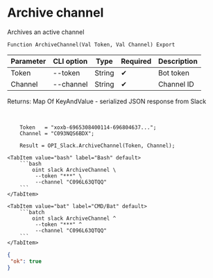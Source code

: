 ﻿---
sidebar_position: 4
description: Archive channel and other functions to work with Slack in the Open Integration Package, a free open-source integration library for 1C:Enterprise 8, OneScript and CLI
keywords: [1C, 1С, 1С:Enterprise, 1С:Enterprise 8.3, API, Integration, Services, Exchange, OneScript, CLI, Slack]
---


# Archive channel
 Archives an active channel



`Function ArchiveChannel(Val Token, Val Channel) Export`

  | Parameter | CLI option | Type | Required | Description |
  |-|-|-|-|-|
  | Token | --token | String | &#x2714; | Bot token |
  | Channel | --channel | String | &#x2714; | Channel ID |

  
  Returns:  Map Of KeyAndValue - serialized JSON response from Slack

<br/>




```bsl title="1C:Enterprise/OneScript code example"
    Token   = "xoxb-6965308400114-696804637...";
    Channel = "C093NQS6BDX";

    Result = OPI_Slack.ArchiveChannel(Token, Channel);
```
 

 <Tabs>
  
    <TabItem value="bash" label="Bash" default>
        ```bash
            oint slack ArchiveChannel \
             --token "***" \
             --channel "C096L63QTQQ"
        ```
    </TabItem>
  
    <TabItem value="bat" label="CMD/Bat" default>
        ```batch
            oint slack ArchiveChannel ^
             --token "***" ^
             --channel "C096L63QTQQ"
        ```
    </TabItem>
</Tabs>


```json title="Result"
{
 "ok": true
}
```
